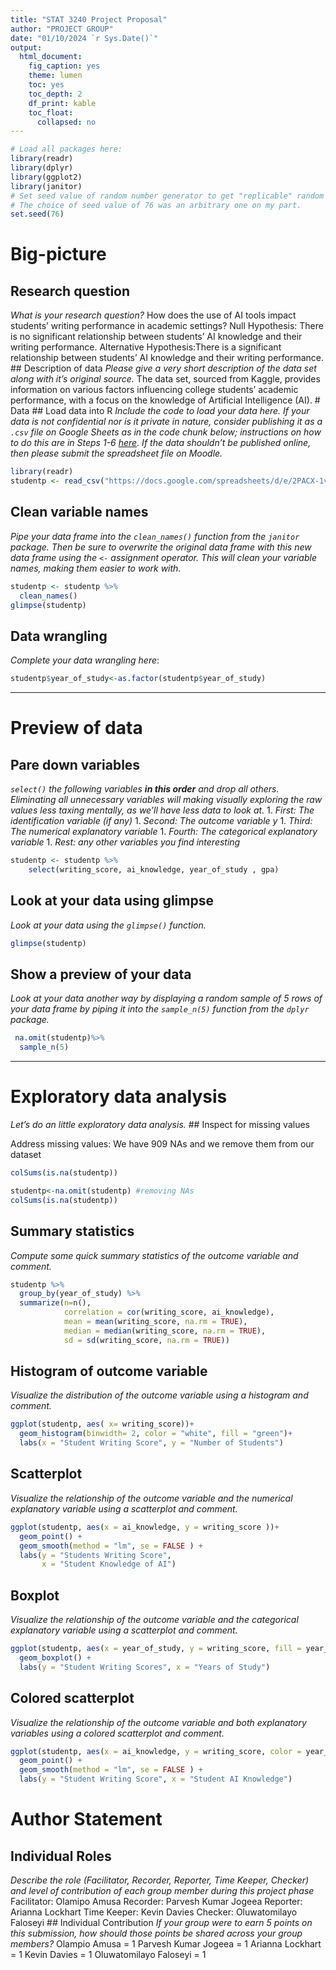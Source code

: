 ```yaml
---
title: "STAT 3240 Project Proposal"
author: "PROJECT GROUP"
date: "01/10/2024 `r Sys.Date()`"
output:
  html_document:
    fig_caption: yes
    theme: lumen
    toc: yes
    toc_depth: 2
    df_print: kable
    toc_float:
      collapsed: no
---
```

```r
# Load all packages here:
library(readr)
library(dplyr)
library(ggplot2)
library(janitor)
# Set seed value of random number generator to get "replicable" random numbers.
# The choice of seed value of 76 was an arbitrary one on my part.
set.seed(76)
```
# Big-picture
## Research question
_What is your research question?_
How does the use of AI tools impact students' writing performance in academic settings?
Null Hypothesis: There is no significant relationship between students' AI knowledge and their writing performance.
Alternative Hypothesis:There is a significant relationship between students' AI knowledge and their writing performance.
## Description of data
_Please give a very short description of the data set along with it's original source._
The data set, sourced from Kaggle, provides information on various factors influencing college students' academic performance, with a focus on the knowledge of Artificial Intelligence (AI). 
# Data
## Load data into R
_Include the code to load your data here. If your data is not confidential nor is it private in nature, consider publishing it as a `.csv` file on Google Sheets as in the code chunk below; instructions on how to do this are in Steps 1-6 [here](https://twitter.com/rudeboybert/status/1055821846539591680). If the data shouldn't be published online, then please submit the spreadsheet file on Moodle._
```r
library(readr)
studentp <- read_csv("https://docs.google.com/spreadsheets/d/e/2PACX-1vRhKd_zI7lzSzqg6sG4aSes4GqGNKJr672S_MjGDuaQdXVXTl5GIQ6B-uSg9i_sD1vnzsuottRg0iy9/pub?gid=763522175&single=true&output=csv")
```
## Clean variable names
_Pipe your data frame into the `clean_names()` function from the `janitor` package. Then be sure to overwrite the original data frame with this new data frame using the `<-` assignment operator. This will clean your variable names, making them easier to work with._
```r
studentp <- studentp %>%
  clean_names()
glimpse(studentp)
```
## Data wrangling
_Complete your data wrangling here_:    
```r
studentp$year_of_study<-as.factor(studentp$year_of_study)
```
***
# Preview of data
## Pare down variables
_`select()` the following variables **in this order** and drop all others. Eliminating all unnecessary variables will making visually exploring the raw values less taxing mentally, as we'll have less data to look at._
1. _First: The identification variable (if any)_
1. _Second: The outcome variable $y$_
1. _Third: The numerical explanatory variable_
1. _Fourth: The categorical explanatory variable_
1. _Rest: any other variables you find interesting_
```r
studentp <- studentp %>%
    select(writing_score, ai_knowledge, year_of_study , gpa)
```
## Look at your data using glimpse
_Look at your data using the `glimpse()` function._
```r
glimpse(studentp)
```
## Show a preview of your data
_Look at your data another way by displaying a random sample of 5 rows of your data frame by piping it into the `sample_n(5)` function from the `dplyr` package._
```r
 na.omit(studentp)%>%
  sample_n(5)
```
***
# Exploratory data analysis
_Let's do an little exploratory data analysis._
## Inspect for missing values
  
Address missing values: We have 909 NAs and we remove them from our dataset
```r
colSums(is.na(studentp))

studentp<-na.omit(studentp) #removing NAs
colSums(is.na(studentp))

```
## Summary statistics
_Compute some quick summary statistics of the outcome variable and comment._
```r
studentp %>%
  group_by(year_of_study) %>%
  summarize(n=n(),
            correlation = cor(writing_score, ai_knowledge),
            mean = mean(writing_score, na.rm = TRUE),
            median = median(writing_score, na.rm = TRUE),
            sd = sd(writing_score, na.rm = TRUE))
```
## Histogram of outcome variable 
_Visualize the distribution of the outcome variable using a histogram and comment._
```r
ggplot(studentp, aes( x= writing_score))+
  geom_histogram(binwidth= 2, color = "white", fill = "green")+
  labs(x = "Student Writing Score", y = "Number of Students")
```
## Scatterplot 
_Visualize the relationship of the outcome variable and the numerical explanatory variable using a scatterplot and comment._
```r
ggplot(studentp, aes(x = ai_knowledge, y = writing_score ))+
  geom_point() +
  geom_smooth(method = "lm", se = FALSE ) +
  labs(y = "Students Writing Score", 
       x = "Student Knowledge of AI")
```
## Boxplot
_Visualize the relationship of the outcome variable and the categorical explanatory variable using a scatterplot and comment._
```r
ggplot(studentp, aes(x = year_of_study, y = writing_score, fill = year_of_study)) +
  geom_boxplot() +
  labs(y = "Student Writing Scores", x = "Years of Study")
```
## Colored scatterplot
_Visualize the relationship of the outcome variable and both explanatory variables using a colored scatterplot and comment._
```r
ggplot(studentp, aes(x = ai_knowledge, y = writing_score, color = year_of_study))+
  geom_point() +
  geom_smooth(method = "lm", se = FALSE ) +
  labs(y = "Student Writing Score", x = "Student AI Knowledge")
```
# Author Statement
## Individual Roles
_Describe the role (Facilitator, Recorder, Reporter, Time Keeper, Checker) and level of contribution of each group member during this project phase_ 
Facilitator: Olamipo Amusa
Recorder: Parvesh Kumar Jogeea
Reporter: Arianna Lockhart
Time Keeper: Kevin Davies
Checker: Oluwatomilayo Faloseyi
## Individual Contribution
_If your group were to earn 5 points on this submission, how should those points be shared across your group members?_
Olampio Amusa = 1
Parvesh Kumar Jogeea = 1
Arianna Lockhart = 1
Kevin Davies = 1
Oluwatomilayo Faloseyi = 1